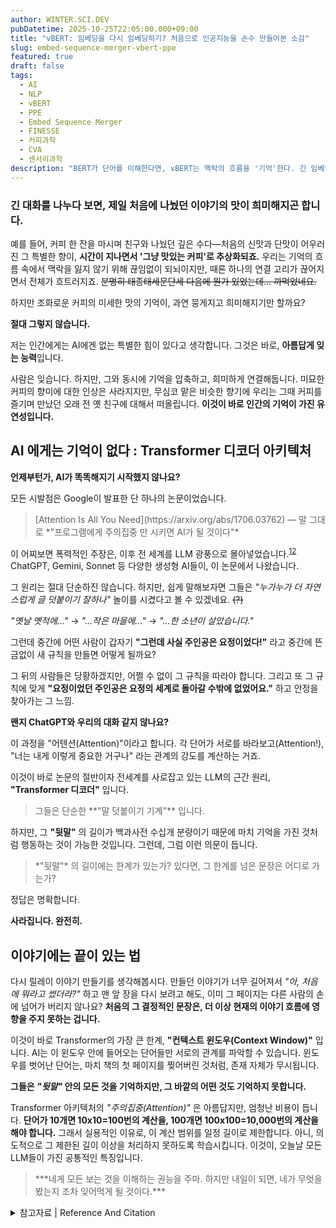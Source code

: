```yaml
---
author: WINTER.SCI.DEV
pubDatetime: 2025-10-25T22:05:00.000+09:00
title: "vBERT: 임베딩을 다시 임베딩하기? 처음으로 인공지능을 손수 만들어본 소감"
slug: embed-sequence-merger-vbert-ppe
featured: true
draft: false
tags:
  - AI
  - NLP
  - vBERT
  - PPE
  - Embed Sequence Merger
  - FINESSE
  - 커피과학
  - CVA
  - 센서리과학
description: "BERT가 단어를 이해한다면, vBERT는 맥락의 흐름을 '기억'한다. 긴 임베딩 시퀀스를 합성하며 의미를 보존하는 혁명적 벡터. 특수 커피 평가의 복잡한 패턴 추출처럼, vBERT가 RAG 시스템과 과학적 발견을 어떻게 재정의할까"
---
```





<CaptionCenteredImage 
  imageSrc={coffeeAndTimeImage}
  caption="커피와 함께 흘러가는 시간."
  imageAlt="커피와 함께 흘러가는 시간."
/>


### 긴 대화를 나누다 보면, 제일 처음에 나눴던 이야기의 맛이 희미해지곤 합니다. 

예를 들어, 커피 한 잔을 마시며 친구와 나눴던 깊은 수다—처음의 신맛과 단맛이 어우러진 그 특별한 향이, **시간이 지나면서 '그냥 맛있는 커피'로 추상화되죠.** 우리는 기억의 흐름 속에서 맥락을 잃지 않기 위해 끊임없이 되뇌이지만, 때론 하나의 연결 고리가 끊어지면서 전체가 흐트러지죠. ~~분명히 태종태세문단세 다음에 뭔가 있었는데... 까먹었네요.~~

하지만 조화로운 커피의 미세한 맛의 기억이, 과연 뭉게지고 희미해지기만 할까요? 

**절대 그렇지 않습니다.**

저는 인간에게는 AI에겐 없는 특별한 힘이 있다고 생각합니다. 그것은 바로, **아름답게 잊는 능력**입니다. 

사람은 잊습니다. 하지만, 그와 동시에 기억을 압축하고, 희미하게 연결해둡니다. 미묘한 커피의 향미에 대한 인상은 사라지지만, 무심코 맡은 비슷한 향기에 우리는 그때 커피를 즐기며 만났던 오래 전 옛 친구에 대해서 떠올립니다. **이것이 바로 인간의 기억이 가진 유연성입니다.**

## AI 에게는 기억이 없다 : Transformer 디코더 아키텍처

<CaptionCenteredImage 
  imageSrc={robotReadingImage}
  caption="기계학습은 AI의 모든것이지만, 아이러니하게도 AI는 배우는게 태생적으로 불가능한 존재입니다."
  imageAlt="기계학습은 AI의 모든것이지만, 아이러니하게도 AI는 배우는게 태생적으로 불가능한 존재입니다."
/>

**언제부턴가, AI가 똑똑해지기 시작했지 않나요?** 

모든 시발점은 Google이 발표한 단 하나의 논문이었습니다. 

<blockquote>
[Attention Is All You Need](https://arxiv.org/abs/1706.03762) — 말 그대로 *"프로그램에게 주의집중 만 시키면 AI가 될 것이다"*
</blockquote>

이 어찌보면 폭력적인 주장은, 이후 전 세계를 LLM 광풍으로 몰아넣었습니다.<sup><a id='cite-ref-1' href='#cite-fn-1' className='inline-link'>1</a></sup><sup><a id='cite-ref-2' href='#cite-fn-2' className='inline-link'>2</a></sup> ChatGPT, Gemini, Sonnet 등 다양한 생성형 AI들이, 이 논문에서 나왔습니다. 

그 원리는 절대 단순하진 않습니다. 하지만, 쉽게 말해보자면 그들은 *"누가누가 더 자연스럽게 글 덧붙이기 잘하나"* 놀이를 시켰다고 볼 수 있겠네요. ~~(?)~~

<CaptionCenteredImage 
  imageSrc={filmMovieImage}
  caption="릴레이 이야기 쓰기, 해보신 적 있으신가요?"
  imageAlt="릴레이 이야기 쓰기, 해보신 적 있으신가요?"
/>

*"옛날 옛적에..."* → *"...작은 마을에..."* → *"...한 소년이 살았습니다."*

그런데 중간에 어떤 사람이 갑자기 **"그런데 사실 주인공은 요정이었다!"** 라고 중간에 뜬금없이 새 규칙을 만들면 어떻게 될까요?

그 뒤의 사람들은 당황하겠지만, 어쩔 수 없이 그 규칙을 따라야 합니다. 그리고 또 그 규칙에 맞게 **"요정이었던 주인공은 요정의 세계로 돌아갈 수밖에 없었어요."** 하고 안정을 찾아가는 그 느낌.

**왠지 ChatGPT와 우리의 대화 같지 않나요?**

이 과정을 "어텐션(Attention)"이라고 합니다. 각 단어가 서로를 바라보고(Attention!), "너는 내게 이렇게 중요한 거구나" 라는 관계의 강도를 계산하는 거죠.

이것이 바로 논문의 절반이자 전세계를 사로잡고 있는 LLM의 근간 원리, **"Transformer 디코더"** 입니다. 

<blockquote>
그들은 단순한 **"말 덧붙이기 기계"** 입니다.
</blockquote>

하지만, 그 **"뒷말"** 의 길이가 백과사전 수십개 분량이기 때문에 마치 기억을 가진 것처럼 행동하는 것이 가능한 것입니다. 그런데, 그럼 이런 의문이 듭니다.

<blockquote>
  *"뒷말"* 의 길이에는 한계가 있는가? 있다면, 그 한계를 넘은 문장은 어디로 가는가?
</blockquote>

정답은 명확합니다.

**사라집니다. 완전히.**

## 이야기에는 끝이 있는 법

다시 릴레이 이야기 만들기를 생각해봅시다. 만들던 이야기가 너무 길어져서 *"아, 처음에 뭐라고 썼더라?"* 하고 맨 앞 장을 다시 보려고 해도, 이미 그 페이지는 다른 사람의 손에 넘어가 버리지 않나요? **처음의 그 결정적인 문장은, 더 이상 현재의 이야기 흐름에 영향을 주지 못하는 겁니다.**

이것이 바로 Transformer의 가장 큰 한계, **"컨텍스트 윈도우(Context Window)"** 입니다. AI는 이 윈도우 안에 들어오는 단어들만 서로의 관계를 파악할 수 있습니다. 윈도우를 벗어난 단어는, 마치 책의 첫 페이지를 찢어버린 것처럼, 존재 자체가 무시됩니다. 

**그들은 *"뒷말"* 안의 모든 것을 기억하지만, 그 바깥의 어떤 것도 기억하지 못합니다.**

<CaptionCenteredImage 
  imageSrc={dataFlowImage}
  caption="큰 힘에는 큰 대가가 따르죠."
  imageAlt="큰 힘에는 큰 대가가 따르죠."
/>

Transformer 아키텍처의 *"주의집중(Attention)"* 은 아름답지만, 엄청난 비용이 듭니다. **단어가 10개면 10x10=100번의 계산을, 100개면 100x100=10,000번의 계산을 해야 합니다.** 그래서 실용적인 이유로, 이 계산 범위를 일정 길이로 제한합니다. 아니, 의도적으로 그 제한된 길이 이상을 처리하지 못하도록 학습시킵니다. 이것이, 오늘날 모든 LLM들이 가진 공통적인 특징입니다.

<blockquote>
  ***네게 모든 보는 것을 이해하는 권능을 주마. 하지만 내일이 되면, 네가 무엇을 봤는지 조차 잊어먹게 될 것이다.***
</blockquote>






<details>
  <summary>참고자료 | Reference And Citation</summary>
  <p>
    <a href="#cite-ref-1" id="cite-fn-1" className='inline-link'>[1]</a>
    <a href="https://health.chosun.com/news/dailynews_view.jsp?mn_idx=426342&utm_source=chatgpt.com" className='inline-link'>챗GPT, 너의 능력은 어디까지?</a>, 헬스조선
  </p>
  <p>
    <a href="#cite-ref-2" id="cite-fn-2" className='inline-link'>[2]</a>
    <a href="https://time.com/6238781/chatbot-chatgpt-ai-interview/?utm_source=chatgpt.com" className='inline-link'>AI Chatbots Are Getting Better. But an Interview With ChatGPT Reveals Their Limits</a>, Times
  </p>
</details>